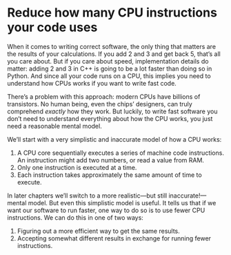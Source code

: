 # Reduce how many CPU instructions your code uses

When it comes to writing correct software, the only thing that matters are the results of your calculations.
If you add 2 and 3 and get back 5, that's all you care about.
But if you care about speed, implementation details do matter: adding 2 and 3 in C++ is going to be a lot faster than doing so in Python.
And since all your code runs on a CPU, this implies you need to understand how CPUs works if you want to write fast code.

There's a problem with this approach: modern CPUs have billions of transistors.
No human being, even the chips' designers, can truly comprehend _exactly_ how they work.
But luckily, to write fast software you don't need to understand everything about how the CPU works, you just need a reasonable mental model.

We'll start with a very simplistic and inaccurate model of how a CPU works:

1. A CPU core sequentially executes a series of machine code instructions.
   An instruction might add two numbers, or read a value from RAM.
2. Only one instruction is executed at a time.
3. Each instruction takes approximately the same amount of time to execute.

In later chapters we'll switch to a more realistic—but still inaccurate!—mental model.
But even this simplistic model is useful.
It tells us that if we want our software to run faster, one way to do so is to use fewer CPU instructions.
We can do this in one of two ways:

1. Figuring out a more efficient way to get the same results.
2. Accepting somewhat different results in exchange for running fewer instructions.

